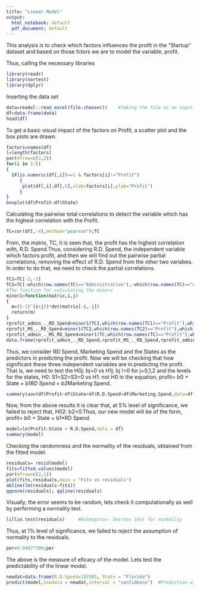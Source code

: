 ---
title: "Linear Model"
output:
  html_notebook: default
  pdf_document: default
---

This analysis is to check which factors influences the profit in the "Startup" dataset and based on those fctors we are to model the variable, profit.


Thus, calling the necessary libraries
```{r}
library(readr)
library(nortest)
library(dplyr)
```

Inserting the data set
```{r}
data=readxl::read_excel(file.choose())    #Taking the file as an input. 
df=data.frame(data)
head(df)
```

To get a basic visual impact of the factors on Profit, a scatter plot and the box plots are drawn.
```{r}
factors=names(df)
l=length(factors)
par(mfrow=c(2,2))
for(i in 1:l)
{
  if(is.numeric(df[,i])==1 & factors[i]!="Profit")
     {
      plot(df[,i],df[,5],xlab=factors[i],ylab="Profit")
     }
}
boxplot(df$Profit~df$State)
```

Calculating the pairwise total correlations to detect the variable which has the highest correlation with the Profit.
```{r}
TC=cor(df[,-4],method="pearson");TC
```
From, the matrix, TC, it is seen that, the profit has the highest correlation with, R.D. Spend.Thus, considering R.D. Spend, the independent variable which factors profit, and then we will find out the pairwise partial correlations, removing the effect of R.D. Spend from the other two variabes.
In order to do that, we need to check the partial correlations.
```{r}
TC1=TC[-3,-3]
TC2=TC[-which(row.names(TC)=="Administration"),-which(row.names(TC)=="Administration")]
#The function for calculating the minors
minor1=function(matrix,i,j)
{
  m=((-1)^(i+j))*det(matrix[-i,-j])
  return(m)
}
rprofit_admin_._RD_Spend=minor1(TC1,which(row.names(TC1)=="Profit"),which(colnames(TC1)=="Administration"))/sqrt(minor1(TC1,which(row.names(TC1)=="Profit"),which(colnames(TC1)=="Profit"))*minor1(TC1,which(row.names(TC1)=="Administration"),which(colnames(TC1)=="Administration")))
rprofit_MS_._RD_Spend=minor1(TC2,which(row.names(TC2)=="Profit"),which(colnames(TC2)=="Marketing.Spend"))/sqrt(minor1(TC2,which(row.names(TC2)=="Profit"),which(colnames(TC2)=="Profit"))*minor1(TC2,which(row.names(TC2)=="Marketing.Spend"),which(colnames(TC2)=="Marketing.Spend")))
rprofit_admin_._MS_RD_Spend=minor1(TC,which(row.names(TC)=="Profit"),which(colnames(TC)=="Administration"))/sqrt(minor1(TC,which(row.names(TC)=="Profit"),which(colnames(TC)=="Profit"))*minor1(TC,which(row.names(TC)=="Administration"),which(colnames(TC)=="Administration")))
data.frame(rprofit_admin_._RD_Spend,rprofit_MS_._RD_Spend,rprofit_admin_._MS_RD_Spend)
```
Thus, we consider RD Spend, Marketing Spend and the States as the predictors in predicting the profit. Now we will be checking that how significant these three independent variables are in predicting the profit. That is, we need to test the H0j: bj=0 vs H1j: bj !=0 for j=0,1,2 and the levels for the states, H0: S1=S2=S3=0 vs H1: not H0 in the equation, profit= b0 + State + b1*RD Spend + b2*Marketing Spend.
```{r}
summary(aov(df$Profit~df$State+df$R.D.Spend+df$Marketing.Spend,data=df))
```
Now, from the above results it is clear that, at 5% level of significance, we failed to reject that, H02: b2=0.Thus, our new model will be of the form, profit= b0 + State + b1*RD Spend.
```{r}
model=lm(Profit~State + R.D.Spend,data = df)
summary(model)
```
Checking the randomness and the normality of the residuals, obtained from the fitted model.
```{r}
residuals= resid(model)
fits=fitted.values(model)
par(mfrow=c(2,1))
plot(fits,residuals,main = "Fits vs residuals")
abline(lm(residuals~fits))
qqnorm(residuals); qqline(residuals)
```
Visually, the error seems to be random, lets check it computationally as well by performing a normality test.
```{r}
lillie.test(residuals)     #Kolmogorov- Smirnov test for normality
```
Thus, at 1% level of significance, we failed to reject the assumption of normality to the residuals.
```{r}
per=0.9467*100;per
```
The above is the measure of eficacy of the model.
Lets test the predictability of the linear model.
```{r}
newdat=data.frame(R.D.Spend=192305, State = "Florida")
predict(model,newdata = newdat,interval = "confidence")  #Prediction with the confidence intervals
```